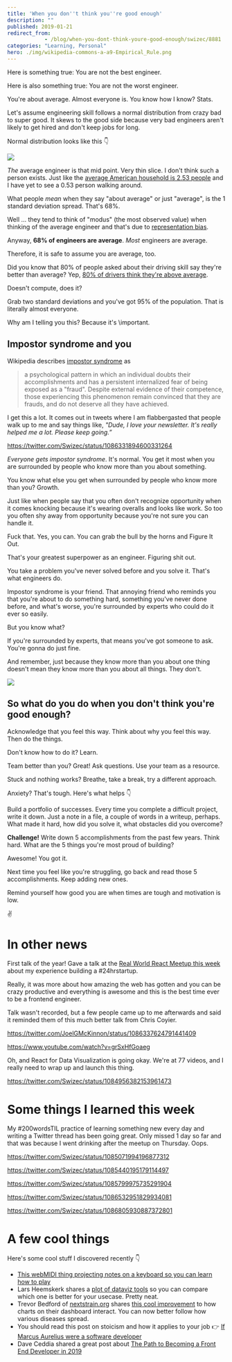```yaml
---
title: 'When you don''t think you''re good enough'
description: ""
published: 2019-01-21
redirect_from: 
            - /blog/when-you-dont-think-youre-good-enough/swizec/8881
categories: "Learning, Personal"
hero: ./img/wikipedia-commons-a-a9-Empirical_Rule.png
---
```

Here is something true: You are not the best engineer.



Here is also something true: You are not the worst engineer.



You're about average. Almost everyone is. You know how I know? Stats.



Let's assume engineering skill follows a normal distribution from crazy bad to super good. It skews to the good side because very bad engineers aren't likely to get hired and don't keep jobs for long.



Normal distribution looks like this 👇



![](./img/wikipedia-commons-a-a9-Empirical_Rule.png)



_The_ average engineer is that mid point. Very thin slice. I don't think such a person exists. Just like the [average American household is 2.53 people](https://www.statista.com/statistics/183648/average-size-of-households-in-the-us/) and I have yet to see a 0.53 person walking around.



What people _mean_ when they say "about average" or just "average", is the 1 standard deviation spread. That's 68%.



Well … they tend to think of "modus" (the most observed value) when thinking of the average engineer and that's due to [representation bias](https://en.wikipedia.org/wiki/Representativeness_heuristic).



Anyway, **68% of engineers are average**. _Most_ engineers are average.



Therefore, it is safe to assume you are average, too.



Did you know that 80% of people asked about their driving skill say they're better than average? Yep, [80% of drivers think they're above average](https://www.ncbi.nlm.nih.gov/pubmed/3730094).



Doesn't compute, does it?



Grab two standard deviations and you've got 95% of the population. That is literally almost everyone.



Why am I telling you this? Because it's \\important.



## Impostor syndrome and you



Wikipedia describes [impostor syndrome](https://en.wikipedia.org/wiki/Impostor_syndrome) as



> a psychological pattern in which an individual doubts their accomplishments and has a persistent internalized fear of being exposed as a "fraud". Despite external evidence of their competence, those experiencing this phenomenon remain convinced that they are frauds, and do not deserve all they have achieved.



I get this a lot. It comes out in tweets where I am flabbergasted that people walk up to me and say things like, _"Dude, I love your newsletter. It's really helped me a lot. Please keep going.”_



https://twitter.com/Swizec/status/1086331894600331264



_Everyone gets impostor syndrome_. It's normal. You get it most when you are surrounded by people who know more than you about something.



You know what else you get when surrounded by people who know more than you? Growth.



Just like when people say that you often don't recognize opportunity when it comes knocking because it's wearing overalls and looks like work. So too you often shy away from opportunity because you're not sure you can handle it.



Fuck that. Yes, you can. You can grab the bull by the horns and Figure It Out.



That's your greatest superpower as an engineer. Figuring shit out.



You take a problem you've never solved before and you solve it. That's what engineers do.



Impostor syndrome is your friend. That annoying friend who reminds you that you're about to do something hard, something you've never done before, and what's worse, you're surrounded by experts who could do it ever so easily.



But you know what?



If you're surrounded by experts, that means you've got someone to ask. You're gonna do just fine.



And remember, just because they know more than you about one thing doesn't mean they know more than you about all things. They don't.



![](./img/b-wp-content-uploads-2018-11-What-I-know_1920x1080-1-1024x577.jpg)



## So what do you do when you don't think you're good enough?



Acknowledge that you feel this way. Think about why you feel this way. Then do the things.



Don't know how to do it? Learn.



Team better than you? Great! Ask questions. Use your team as a resource.



Stuck and nothing works? Breathe, take a break, try a different approach.



Anxiety? That's tough. Here's what helps 👇



Build a portfolio of successes. Every time you complete a difficult project, write it down. Just a note in a file, a couple of words in a writeup, perhaps. What made it hard, how did you solve it, what obstacles did you overcome?



**Challenge!** Write down 5 accomplishments from the past few years. Think hard. What are the 5 things you're most proud of building?



Awesome! You got it.



Next time you feel like you're struggling, go back and read those 5 accomplishments. Keep adding new ones.



Remind yourself how good you are when times are tough and motivation is low.



✌️



# In other news



First talk of the year! Gave a talk at the [Real World React Meetup this week](https://www.meetup.com/Real-World-React/events/256448268/) about my experience building a #24hrstartup.



Really, it was more about how amazing the web has gotten and you can be crazy productive and everything is awesome and this is the best time ever to be a frontend engineer.



Talk wasn't recorded, but a few people came up to me afterwards and said it reminded them of this much better talk from Chris Coyier.



https://twitter.com/JoelGMcKinnon/status/1086337624791441409



https://www.youtube.com/watch?v=grSxHfGoaeg



Oh, and React for Data Visualization is going okay. We're at 77 videos, and I really need to wrap up and launch this thing.



https://twitter.com/Swizec/status/1084956382153961473



# Some things I learned this week



My #200wordsTIL practice of learning something new every day and writing a Twitter thread has been going great. Only missed 1 day so far and that was because I went drinking after the meetup on Thursday. Oops.



https://twitter.com/Swizec/status/1085071994196877312



https://twitter.com/Swizec/status/1085440195179114497



https://twitter.com/Swizec/status/1085799975735291904



https://twitter.com/Swizec/status/1086532951829934081



https://twitter.com/Swizec/status/1086805930887372801



# A few cool things



Here's some cool stuff I discovered recently 👇



- [This webMIDI thing projecting notes on a keyboard so you can learn how to play](https://twitter.com/asutherland/status/1086488060664131589)
- Lars Heemskerk shares a [plot of dataviz tools](https://twitter.com/larsheemskerk/status/1085046655290753025) so you can compare which one is better for your usecase. Pretty neat.
- Trevor Bedford of [nextstrain.org](https://nextstrain.org) shares [this cool improvement](https://twitter.com/trvrb/status/844289196940410881) to how charts on their dashboard interact. You can now better follow how various diseases spread.
- You should read this post on stoicism and how it applies to your job 👉 [If Marcus Aurelius were a software developer](https://codeandtechno.com/posts/stoicism-for-developers/)
- Dave Ceddia shared a great post about [The Path to Becoming a Front End Developer in 2019](https://daveceddia.com/path-to-frontend-developer-2019/)